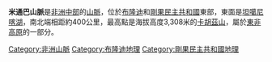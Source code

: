 '''米通巴山脈'''是[[非洲中部|非洲中部]]的[[山脈|山脈]]，位於[[布隆迪|布隆迪]]和[[剛果民主共和國|剛果民主共和國]]東部，東面是[[坦噶尼喀湖|坦噶尼喀湖]]，南北端相距約400公里，最高點是海拔高度3,308米的[[卡胡茲山|卡胡茲山]]，屬於[[東非高原|東非高原]]的一部分。

{{coord|8|59|11|S|26|55|29|E|source:dewiki_region:CD_type:mountain|format=dms|display=title}}

[[Category:非洲山脈|Category:非洲山脈]]
[[Category:布隆迪地理|Category:布隆迪地理]]
[[Category:剛果民主共和國地理|Category:剛果民主共和國地理]]
{{Burundi-geo-stub}}
{{DRCongo-geo-stub}}